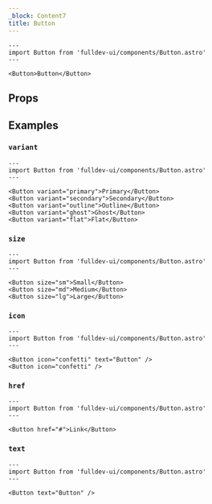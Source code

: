 ```yaml
---
_block: Content7
title: Button
---
```



```astro live
---
import Button from 'fulldev-ui/components/Button.astro'
---

<Button>Button</Button>
```

## Props

<Props />

## Examples

### `variant`

```astro live
---
import Button from 'fulldev-ui/components/Button.astro'
---

<Button variant="primary">Primary</Button>
<Button variant="secondary">Secondary</Button>
<Button variant="outline">Outline</Button>
<Button variant="ghost">Ghost</Button>
<Button variant="flat">Flat</Button>
```

### `size`

```astro live
---
import Button from 'fulldev-ui/components/Button.astro'
---

<Button size="sm">Small</Button>
<Button size="md">Medium</Button>
<Button size="lg">Large</Button>
```

### `icon`

```astro live
---
import Button from 'fulldev-ui/components/Button.astro'
---

<Button icon="confetti" text="Button" />
<Button icon="confetti" />
```

### `href`

```astro live
---
import Button from 'fulldev-ui/components/Button.astro'
---

<Button href="#">Link</Button>
```

### `text`

```astro live
---
import Button from 'fulldev-ui/components/Button.astro'
---

<Button text="Button" />
```

